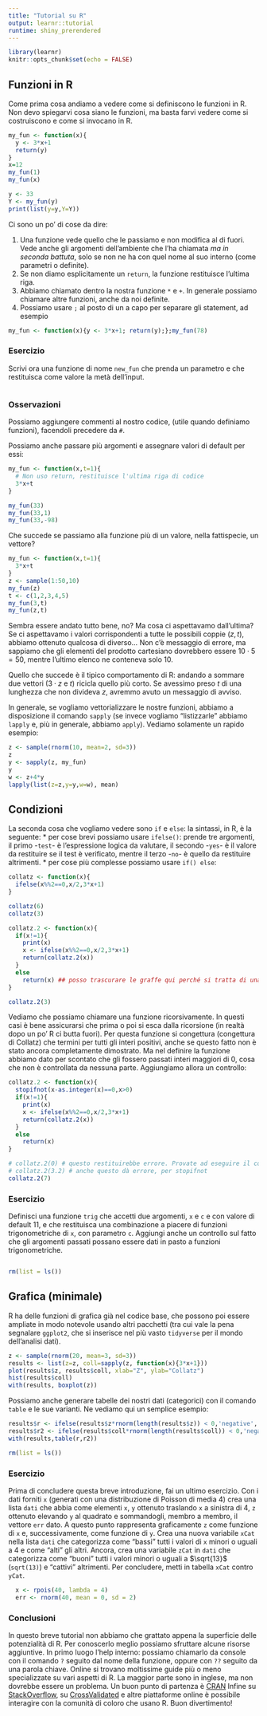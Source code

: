 ```yaml
---
title: "Tutorial su R"
output: learnr::tutorial
runtime: shiny_prerendered
---
```


```r
library(learnr)
knitr::opts_chunk$set(echo = FALSE)
```


## Funzioni in R

Come prima cosa andiamo a vedere come si definiscono le funzioni in R.
Non devo spiegarvi cosa siano le funzioni, ma basta farvi vedere come si costruiscono e come si invocano in R.
```r
my_fun <- function(x){
  y <- 3*x+1
  return(y)
}
x=12
my_fun(1)
my_fun(x)

y <- 33
Y <- my_fun(y)
print(list(y=y,Y=Y))
```

Ci sono un po' di cose da dire:

1. Una funzione vede quello che le passiamo e non modifica al di fuori. Vede anche gli argomenti dell'ambiente che l'ha chiamata *ma in seconda battuta*, solo se non ne ha con quel nome al suo interno (come parametri o definite). 
2. Se non diamo esplicitamente un `return`, la funzione restituisce l'ultima riga.
3. Abbiamo chiamato dentro la nostra funzione `*` e `+`. In generale possiamo chiamare altre funzioni, anche da noi definite.
4. Possiamo usare `;` al posto di un a capo per separare gli statement, ad esempio

```r
my_fun <- function(x){y <- 3*x+1; return(y);};my_fun(78)
```
### Esercizio 

Scrivi ora una funzione di nome `new_fun` che prenda un parametro e che restituisca come valore la metà dell'input.

```r

```

### Osservazioni
Possiamo aggiungere commenti al nostro codice, (utile quando definiamo funzioni), facendoli precedere da `#`.

Possiamo anche passare più argomenti e assegnare valori di default per essi:
```r
my_fun <- function(x,t=1){
  # Non uso return, restituisce l'ultima riga di codice
  3*x+t
}

my_fun(33)
my_fun(33,1)
my_fun(33,-98)
```

Che succede se passiamo alla funzione più di un valore, nella fattispecie, un vettore?

```r
my_fun <- function(x,t=1){
  3*x+t
}
z <- sample(1:50,10)
my_fun(z)
t <- c(1,2,3,4,5)
my_fun(3,t)
my_fun(z,t)
```

Sembra essere andato tutto bene, no? Ma cosa ci aspettavamo dall'ultima? Se ci aspettavamo i valori corrispondenti a tutte le possibili coppie $(z,t)$, abbiamo ottenuto qualcosa di diverso... Non c'è messaggio di errore, ma sappiamo che gli elementi del prodotto cartesiano dovrebbero essere $10\cdot 5=50$, mentre l'ultimo elenco ne conteneva solo 10.

Quello che succede è il tipico comportamento di R: andando a sommare due vettori ($3\cdot z$ e $t$) ricicla quello più corto. Se avessimo preso $t$ di una lunghezza che non divideva $z$, avremmo avuto un messaggio di avviso.

In generale, se vogliamo vettorializzare le nostre funzioni, abbiamo a disposizione il comando `sapply` (se invece vogliamo "listizzarle" abbiamo `lapply` e, più in generale, abbiamo `apply`). Vediamo solamente un rapido esempio:
```r
z <- sample(rnorm(10, mean=2, sd=3))
z
y <- sapply(z, my_fun)
y
w <- z+4*y
lapply(list(z=z,y=y,w=w), mean)
```



## Condizioni
La seconda cosa che vogliamo vedere sono `if` e `else`: la sintassi, in R, è la seguente:
 * per cose brevi possiamo usare `ifelse()`: prende tre argomenti, il primo -`test`- è l'espressione logica da valutare, il secondo -`yes`- è il valore da restituire se il test è verificato, mentre il terzo -`no`- è quello da restituire altrimenti.
 * per cose più complesse possiamo usare `if() else`:


```r
collatz <- function(x){
  ifelse(x%%2==0,x/2,3*x+1)
}

collatz(6)
collatz(3)

collatz.2 <- function(x){
  if(x!=1){
    print(x)
    x <- ifelse(x%%2==0,x/2,3*x+1)
    return(collatz.2(x))
  }
  else
    return(x) ## posso trascurare le graffe qui perché si tratta di una sola riga!
}

collatz.2(3)
```
Vediamo che possiamo chiamare una funzione ricorsivamente. In questi casi è bene assicurarsi che prima o poi si esca dalla ricorsione (in realtà dopo un po' R ci butta fuori). Per questa funzione si congettura (congettura di Collatz) che termini per tutti gli interi positivi, anche se questo fatto non è stato ancora completamente dimostrato.
Ma nel definire la funzione abbiamo dato per scontato che gli fossero passati interi maggiori di 0, cosa che non è controllata da nessuna parte. Aggiungiamo allora un controllo:

```r
collatz.2 <- function(x){
  stopifnot(x-as.integer(x)==0,x>0)
  if(x!=1){
    print(x)
    x <- ifelse(x%%2==0,x/2,3*x+1)
    return(collatz.2(x))
  }
  else
    return(x)
}

# collatz.2(0) # questo restituirebbe errore. Provate ad eseguire il codice nel prossimo esercizio!
# collatz.2(3.2) # anche questo dà errore, per stopifnot
collatz.2(7)
```


### Esercizio
Definisci una funzione `trig` che accetti due argomenti, `x` e `c` e con valore di default 11, e che restituisca una combinazione a piacere di funzioni trigonometriche di `x`, con parametro `c`. Aggiungi anche un controllo sul fatto che gli argomenti passati possano essere dati in pasto a funzioni trigonometriche.
```r
  
```

```r
rm(list = ls())
```
## Grafica (minimale)
R ha delle funzioni di grafica già nel codice base, che possono poi essere ampliate in modo notevole usando altri pacchetti (tra cui vale la pena segnalare `ggplot2`, che si inserisce nel più vasto `tidyverse` per il mondo dell'analisi dati).

```r
z <- sample(rnorm(20, mean=3, sd=3))
results <- list(z=z, coll=sapply(z, function(x){3*x+1}))
plot(results$z, results$coll, xlab="Z", ylab="Collatz")
hist(results$coll)
with(results, boxplot(z))
```

Possiamo anche generare tabelle dei nostri dati (categorici) con il comando `table` e le sue varianti. Ne vediamo qui un semplice esempio:
```r
results$r <- ifelse(results$z*rnorm(length(results$z)) < 0,'negative', "positive")
results$r2 <- ifelse(results$coll*rnorm(length(results$coll)) < 0,'negative', "positive")
with(results,table(r,r2))
```

```r
rm(list = ls())
```
### Esercizio
Prima di concludere questa breve introduzione, fai un ultimo esercizio.
Con i dati forniti `x` (generati con una distribuzione di Poisson di media 4) crea una lista `dati` che abbia come elementi `x`, `y` ottenuto traslando `x` a sinistra di 4, `z` ottenuto elevando `y` al quadrato e sommandogli, membro a membro, il vettore `err` dato.
A questo punto rappresenta graficamente `z` come funzione di `x` e, successivamente, come funzione di `y`.
Crea una nuova variabile `xCat` nella lista `dati` che categorizza come "bassi" tutti i valori di `x` minori o uguali a 4 e come "alti" gli altri. Ancora, crea una variabile `zCat` in `dati` che categorizza come "buoni" tutti i valori minori o uguali a $\sqrt{13}$ (`sqrt(13)`) e "cattivi" altrimenti.
Per concludere, metti in tabella `xCat` contro `yCat`.
```r
  x <- rpois(40, lambda = 4)
  err <- rnorm(40, mean = 0, sd = 2)
```

### Conclusioni
In questo breve tutorial non abbiamo che grattato appena la superficie delle potenzialità di R. Per conoscerlo meglio possiamo sfruttare alcune risorse aggiuntive. In primo luogo l'help interno: possiamo chiamarlo da console con il comando `?` seguito dal nome della funzione, oppure con `??` seguito da una parola chiave.
Online si trovano moltissime guide più o meno specializzate su vari aspetti di R. La maggior parte sono in inglese, ma non dovrebbe essere un problema. Un buon punto di partenza è [CRAN](https://cran.r-project.org/)
Infine su [StackOverflow](https://stackoverflow.com/questions/tagged/r), su [CrossValidated](https://stats.stackexchange.com) e altre piattaforme online è possibile interagire con la comunità di coloro che usano R.
Buon divertimento!